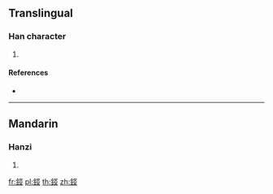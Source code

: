 {{character info/new}}
{{also|錽}}
==Translingual==

===Han character===
{{Han char|rn=167|rad=金|as=07|sn=15|four=81147|canj=CMFE}}

# {{defn|Han|sort=金07}}

====References====
* {{Han ref|kx=1306.230|dkj=40437|dj=1809.010|hdz=64206.020|uh=92C4|ud=37572|bh=E864|bd=59492}}

----

==Mandarin==

===Hanzi===
{{cmn-hanzi|pin=[[wǎn]] ([[wan3]])|wg=wan<sup>3</sup>}}

# {{defn|lang=cmn|sort=金07}}

[[fr:鋄]]
[[pl:鋄]]
[[th:鋄]]
[[zh:鋄]]